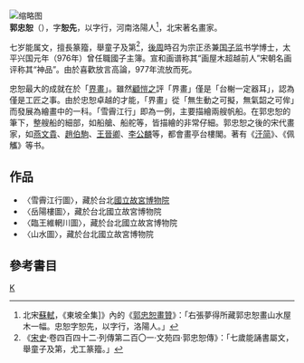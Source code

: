 <br />
[[File:Guo_Zhongshu-Traveling_on_the_River_in_Snow.jpg|缩略图]]
<br />
'''郭忠恕'''（{{bd|？||977年}}），字'''恕先'''，以字行，河南洛陽人<ref>北宋[[蘇軾|蘇軾]]，《東坡全集]》內的《[[s:郭忠恕畫贊（並敘）|郭忠恕畫贊]]》：「右張夢得所藏郭忠恕畫山水屋木一幅。忠恕字恕先，以字行，洛陽人。」</ref>，北宋著名畫家。

七岁能属文，擅長篆籀，舉童子及第<ref>《[[宋史|宋史]]·卷四百四十二·列傳第二百〇一·文苑四·郭忠恕傳》：「七歲能誦書屬文，舉童子及第，尤工篆籀。」</ref>，[[後周|後周]]時召为宗正丞兼[[国子监|国子监]]书学博士，太平兴国元年（976年）曾任職國子主簿。宣和画谱称其“画屋木超越前人”宋朝名画评称其“神品”。由於喜歡放言高論，977年流放而死。

忠恕最大的成就在於「[[界畫|界畫]]」。雖然[[顧愷之|顧愷之]]評「界畫」僅是「台榭一定器耳」，認為僅是工匠之事。由於忠恕卓越的才能，「界畫」從「無生動之可擬，無氣韶之可侔」而發展為繪畫中的一科。「雪霽江行」即為一例，主要描繪兩艘帆船。在郭忠恕的筆下，整艘船的細部，如船艙、船舵等，皆描繪的非常仔細。郭忠恕之後的宋代畫家，如[[燕文貴|燕文貴]]、[[趙伯駒|趙伯駒]]、[[王晉卿|王晉卿]]、[[李公麟|李公麟]]等，都會畫亭台樓閣。著有《[[汗简|汗简]]》、《佩觿》等书。

== 作品 ==
* 〈雪霽江行圖〉，藏於台北[[國立故宮博物院|國立故宮博物院]]
* 〈岳陽樓圖〉，藏於台北國立故宮博物院
* 〈臨王維輞川圖〉，藏於台北國立故宮博物院
* 〈山水圖〉，藏於台北國立故宮博物院
==參考書目==
{{reflist}}

[[Category:宋朝畫家|K]]
{{China-painter-stub}}
{{宋朝人物小作品}}